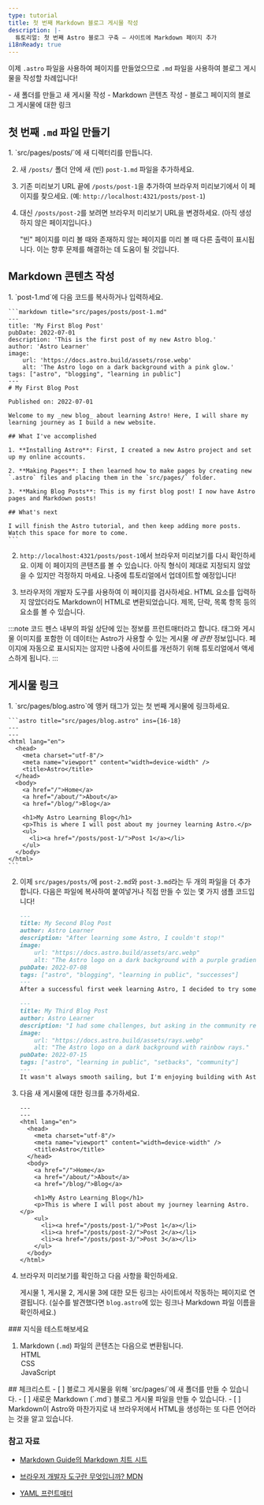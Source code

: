 ```yaml
---
type: tutorial
title: 첫 번째 Markdown 블로그 게시물 작성
description: |-
  튜토리얼: 첫 번째 Astro 블로그 구축 — 사이트에 Markdown 페이지 추가
i18nReady: true
---
```



이제 `.astro` 파일을 사용하여 페이지를 만들었으므로 `.md` 파일을 사용하여 블로그 게시물을 작성할 차례입니다!

<PreCheck>
  - 새 폴더를 만들고 새 게시물 작성
  - Markdown 콘텐츠 작성
  - 블로그 페이지의 블로그 게시물에 대한 링크
</PreCheck>

## 첫 번째 `.md` 파일 만들기

<Steps>
1. `src/pages/posts/`에 새 디렉터리를 만듭니다.

2. 새 `/posts/` 폴더 안에 새 (빈) `post-1.md` 파일을 추가하세요.

3. 기존 미리보기 URL 끝에 `/posts/post-1`을 추가하여 브라우저 미리보기에서 이 페이지를 찾으세요. (예: `http://localhost:4321/posts/post-1`)

4. 대신 `/posts/post-2`를 보려면 브라우저 미리보기 URL을 변경하세요. (아직 생성하지 않은 페이지입니다.)

    "빈" 페이지를 미리 볼 때와 존재하지 않는 페이지를 미리 볼 때 다른 출력이 표시됩니다. 이는 향후 문제를 해결하는 데 도움이 될 것입니다.
</Steps>

## Markdown 콘텐츠 작성

<Steps>
1. `post-1.md`에 다음 코드를 복사하거나 입력하세요.

    ```markdown title="src/pages/posts/post-1.md"
    ---
    title: 'My First Blog Post'
    pubDate: 2022-07-01
    description: 'This is the first post of my new Astro blog.'
    author: 'Astro Learner'
    image:
        url: 'https://docs.astro.build/assets/rose.webp'
        alt: 'The Astro logo on a dark background with a pink glow.'
    tags: ["astro", "blogging", "learning in public"]
    ---
    # My First Blog Post

    Published on: 2022-07-01

    Welcome to my _new blog_ about learning Astro! Here, I will share my learning journey as I build a new website.

    ## What I've accomplished

    1. **Installing Astro**: First, I created a new Astro project and set up my online accounts.

    2. **Making Pages**: I then learned how to make pages by creating new `.astro` files and placing them in the `src/pages/` folder.

    3. **Making Blog Posts**: This is my first blog post! I now have Astro pages and Markdown posts!

    ## What's next

    I will finish the Astro tutorial, and then keep adding more posts. Watch this space for more to come.
    ```

2. `http://localhost:4321/posts/post-1`에서 브라우저 미리보기를 다시 확인하세요. 이제 이 페이지의 콘텐츠를 볼 수 있습니다. 아직 형식이 제대로 지정되지 않았을 수 있지만 걱정하지 마세요. 나중에 튜토리얼에서 업데이트할 예정입니다!

3. 브라우저의 개발자 도구를 사용하여 이 페이지를 검사하세요. HTML 요소를 입력하지 않았더라도 Markdown이 HTML로 변환되었습니다. 제목, 단락, 목록 항목 등의 요소를 볼 수 있습니다.
</Steps>

:::note
코드 펜스 내부의 파일 상단에 있는 정보를 프런트매터라고 합니다. 태그와 게시물 이미지를 포함한 이 데이터는 Astro가 사용할 수 있는 게시물 *에 관한* 정보입니다. 페이지에 자동으로 표시되지는 않지만 나중에 사이트를 개선하기 위해 튜토리얼에서 액세스하게 됩니다.
:::

## 게시물 링크

<Steps>
1. `src/pages/blog.astro`에 앵커 태그가 있는 첫 번째 게시물에 링크하세요.

    ```astro title="src/pages/blog.astro" ins={16-18}
    ---
    ---
    <html lang="en">
      <head>
        <meta charset="utf-8"/>
        <meta name="viewport" content="width=device-width" />
        <title>Astro</title>
      </head>
      <body>
        <a href="/">Home</a>
        <a href="/about/">About</a>
        <a href="/blog/">Blog</a>

        <h1>My Astro Learning Blog</h1>
        <p>This is where I will post about my journey learning Astro.</p>
        <ul>
          <li><a href="/posts/post-1/">Post 1</a></li>
        </ul>
      </body>
    </html>
    ```

2. 이제 `src/pages/posts/`에 `post-2.md`와 `post-3.md`라는 두 개의 파일을 더 추가합니다. 다음은 파일에 복사하여 붙여넣거나 직접 만들 수 있는 몇 가지 샘플 코드입니다!

    ```md title="src/pages/posts/post-2.md"
    ---
    title: My Second Blog Post
    author: Astro Learner
    description: "After learning some Astro, I couldn't stop!"
    image: 
        url: "https://docs.astro.build/assets/arc.webp"
        alt: "The Astro logo on a dark background with a purple gradient arc."
    pubDate: 2022-07-08
    tags: ["astro", "blogging", "learning in public", "successes"]
    ---
    After a successful first week learning Astro, I decided to try some more. I wrote and imported a small component from memory!
    ```

    ```md title="src/pages/posts/post-3.md"
    ---
    title: My Third Blog Post
    author: Astro Learner
    description: "I had some challenges, but asking in the community really helped!"
    image: 
        url: "https://docs.astro.build/assets/rays.webp"
        alt: "The Astro logo on a dark background with rainbow rays."
    pubDate: 2022-07-15
    tags: ["astro", "learning in public", "setbacks", "community"]
    ---
    It wasn't always smooth sailing, but I'm enjoying building with Astro. And, the [Discord community](https://astro.build/chat) is really friendly and helpful!
    ```

3. 다음 새 게시물에 대한 링크를 추가하세요.

    ```astro title="src/pages/blog.astro" ins={18-19}
    ---
    ---
    <html lang="en">
      <head>
        <meta charset="utf-8"/>
        <meta name="viewport" content="width=device-width" />
        <title>Astro</title>
      </head>
      <body>
        <a href="/">Home</a>
        <a href="/about/">About</a>
        <a href="/blog/">Blog</a>

        <h1>My Astro Learning Blog</h1>
        <p>This is where I will post about my journey learning Astro.</p>
        <ul>
          <li><a href="/posts/post-1/">Post 1</a></li>
          <li><a href="/posts/post-2/">Post 2</a></li>
          <li><a href="/posts/post-3/">Post 3</a></li>
        </ul>
      </body>
    </html>
    ```

4. 브라우저 미리보기를 확인하고 다음 사항을 확인하세요.

    게시물 1, 게시물 2, 게시물 3에 대한 모든 링크는 사이트에서 작동하는 페이지로 연결됩니다. (실수를 발견했다면 `blog.astro`에 있는 링크나 Markdown 파일 이름을 확인하세요.)
</Steps>

<Box icon="question-mark">
### 지식을 테스트해보세요

1. Markdown (`.md`) 파일의 콘텐츠는 다음으로 변환됩니다.
    <MultipleChoice>
        <Option isCorrect>HTML</Option>
        <Option>CSS</Option>
        <Option>JavaScript</Option>
    </MultipleChoice>
</Box>

<Box icon="check-list">
## 체크리스트

<Checklist>
- [ ] 블로그 게시물을 위해 `src/pages/`에 새 폴더를 만들 수 있습니다.
- [ ] 새로운 Markdown (`.md`) 블로그 게시물 파일을 만들 수 있습니다.
- [ ] Markdown이 Astro와 마찬가지로 내 브라우저에서 HTML을 생성하는 또 다른 언어라는 것을 알고 있습니다.
</Checklist>
</Box>

### 참고 자료

- [Markdown Guide의 Markdown 치트 시트](https://www.markdownguide.org/cheat-sheet/)  <Badge class="neutral-badge" text="외부 링크" />

- [브라우저 개발자 도구란 무엇입니까? MDN](https://developer.mozilla.org/en-US/docs/Learn/Common_questions/What_are_browser_developer_tools)  <Badge class="neutral-badge" text="외부 링크" />

- [YAML 프런트매터](https://assemble.io/docs/YAML-front-matter.html)  <Badge class="neutral-badge" text="외부 링크" />
